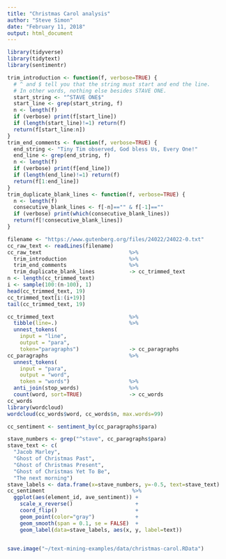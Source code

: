 ```yaml
---
title: "Christmas Carol analysis"
author: "Steve Simon"
date: "February 11, 2018"
output: html_document
---
```


```r
library(tidyverse)
library(tidytext)
library(sentimentr)
```

```r
trim_introduction <- function(f, verbose=TRUE) {
  # ^ and $ tell you that the string must start and end the line.
  # In other words, nothing else besides STAVE ONE.
  start_string <- "^STAVE ONE$"
  start_line <- grep(start_string, f)
  n <- length(f)
  if (verbose) print(f[start_line])
  if (length(start_line)!=1) return(f)
  return(f[start_line:n])
}
trim_end_comments <- function(f, verbose=TRUE) {
  end_string <- "Tiny Tim observed, God bless Us, Every One!"
  end_line <- grep(end_string, f)
  n <- length(f)
  if (verbose) print(f[end_line])
  if (length(end_line)!=1) return(f)
  return(f[1:end_line])
}
trim_duplicate_blank_lines <- function(f, verbose=TRUE) {
  n <- length(f)
  consecutive_blank_lines <- f[-n]=="" & f[-1]==""
  if (verbose) print(which(consecutive_blank_lines))
  return(f[!consecutive_blank_lines])
}

filename <- "https://www.gutenberg.org/files/24022/24022-0.txt"
cc_raw_text <- readLines(filename)
cc_raw_text                            %>%
  trim_introduction                    %>%
  trim_end_comments                    %>%
  trim_duplicate_blank_lines           -> cc_trimmed_text
n <- length(cc_trimmed_text)
i <- sample(100:(n-100), 1)
head(cc_trimmed_text, 19)
cc_trimmed_text[i:(i+19)]
tail(cc_trimmed_text, 19)
```

```r
cc_trimmed_text                        %>%
  tibble(line=.)                       %>%
  unnest_tokens(
    input = "line",
    output = "para",
    token="paragraphs")                -> cc_paragraphs
cc_paragraphs                          %>%
  unnest_tokens(
    input = "para",
    output = "word",
    token = "words")                   %>%
  anti_join(stop_words)                %>%
  count(word, sort=TRUE)               -> cc_words
cc_words
library(wordcloud)
wordcloud(cc_words$word, cc_words$n, max.words=99)
```

```r
cc_sentiment <- sentiment_by(cc_paragraphs$para)

stave_numbers <- grep("^stave", cc_paragraphs$para)
stave_text <- c(
  "Jacob Marley", 
  "Ghost of Christmas Past",
  "Ghost of Christmas Present",
  "Ghost of Christmas Yet To Be",
  "The next morning")
stave_labels <- data.frame(x=stave_numbers, y=-0.5, text=stave_text)
cc_sentiment                            %>%
  ggplot(aes(element_id, ave_sentiment)) +
    scale_x_reverse()                    +
    coord_flip()                         +
    geom_point(color="gray")             +
    geom_smooth(span = 0.1, se = FALSE)  +
    geom_label(data=stave_labels, aes(x, y, label=text)) 
  
```

```r
save.image("~/text-mining-examples/data/christmas-carol.RData")
```